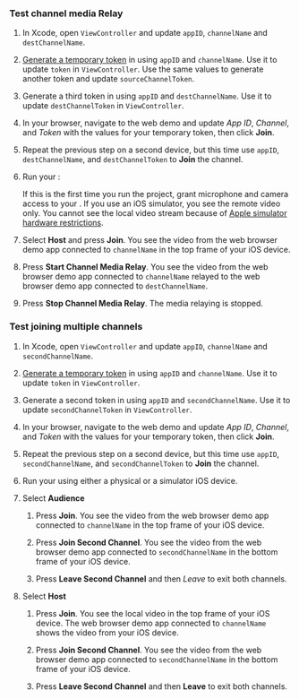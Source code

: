 
### Test channel media Relay

1. In Xcode, open `ViewController` and update `appID`, `channelName` and `destChannelName`.

2. [Generate a temporary token](../reference/manage-agora-account#generate-a-temporary-token) in <Vpl k="CONSOLE" /> using `appID` and `channelName`. Use it to update `token` in `ViewController`. Use the same values to generate another token and update `sourceChannelToken`.

3. Generate a third token in <Vpl k="CONSOLE" /> using `appID` and `destChannelName`. Use it to update `destChannelToken` in `ViewController`.

4. In your browser, navigate to the <Link target="_blank" to="{{Global.DEMO_BASIC_VIDEO_CALL_URL}}"><Vg k="COMPANY" /> web demo</Link> and update _App ID_, _Channel_, and _Token_ with the values for your temporary token, then click **Join**.

5. Repeat the previous step on a second device, but this time use `appID`, `destChannelName`, and `destChannelToken` to **Join** the channel.

6. Run your <Vpl k="CLIENT" />:

    If this is the first time you run the project, grant microphone and camera access to your <Vpl k="CLIENT" />.
    <PlatformWrapper platform="ios">
    If you use an iOS simulator, you see the remote video only. You cannot see the local video stream because of [Apple simulator hardware restrictions](https://help.apple.com/simulator/mac/current/#/devb0244142d).
    </PlatformWrapper>

7. Select **Host** and press **Join**. You see the video from the web browser demo app connected to `channelName` in the top frame of your iOS device.

8. Press **Start Channel Media Relay**. You see the video from the web browser demo app connected to `channelName` relayed to the web browser demo app connected to `destChannelName`.

9. Press **Stop Channel Media Relay**. The media relaying is stopped.

### Test joining multiple channels

1. In Xcode, open `ViewController` and update `appID`, `channelName` and `secondChannelName`.

2. [Generate a temporary token](../reference/manage-agora-account#generate-a-temporary-token) in <Vpl k="CONSOLE" /> using `appID` and `channelName`. Use it to update `token` in `ViewController`.

3. Generate a second token in <Vpl k="CONSOLE" /> using `appID` and `secondChannelName`. Use it to update `secondChannelToken` in `ViewController`.

4. In your browser, navigate to the <Link target="_blank" to="{{Global.DEMO_BASIC_VIDEO_CALL_URL}}"><Vg k="COMPANY" /> web demo</Link> and update _App ID_, _Channel_, and _Token_ with the values for your temporary token, then click **Join**.

5. Repeat the previous step on a second device, but this time use `appID`, `secondChannelName`, and `secondChannelToken` to **Join** the channel.

6. Run your <Vpl k="CLIENT" /> using either a physical or a simulator iOS device.

7. Select **Audience**

    1. Press **Join**. You see the video from the web browser demo app connected to `channelName` in the top frame of your iOS device.

    2. Press **Join Second Channel**. You see the video from the web browser demo app connected to `secondChannelName` in the bottom frame of your iOS device.

    3. Press **Leave Second Channel** and then *Leave* to exit both channels.

8. Select **Host**

    1. Press **Join**. You see the local video in the top frame of your iOS device. The web browser demo app connected to `channelName` shows the video from your iOS device.

    2. Press **Join Second Channel**. You see the video from the web browser demo app connected to `secondChannelName` in the bottom frame of your iOS device.

    3. Press **Leave Second Channel** and then **Leave** to exit both channels.

